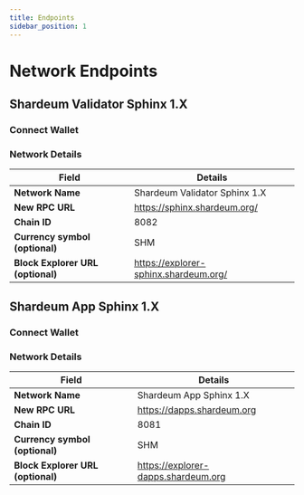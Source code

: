 ```yaml
---
title: Endpoints
sidebar_position: 1
---
```


# Network Endpoints

## Shardeum Validator Sphinx 1.X 

### Connect Wallet


<NetworkButton1/>

### Network Details

| **Field**                         	| **Details**               	
|-----------------------------------	|----------------------------
| **Network Name**                  	| Shardeum Validator Sphinx 1.X     	
| **New RPC URL**                   	| https://sphinx.shardeum.org/                    
| **Chain ID**                      	| 8082                        	
| **Currency symbol (optional)**    	| SHM                       	
| **Block Explorer URL (optional)** 	| https://explorer-sphinx.shardeum.org/



## Shardeum App Sphinx 1.X 

### Connect Wallet


<NetworkButton0/>

### Network Details

| **Field**                         	| **Details**               	
|-----------------------------------	|----------------------------
| **Network Name**                  	| Shardeum App Sphinx 1.X    	
| **New RPC URL**                   	| https://dapps.shardeum.org                    
| **Chain ID**                      	| 8081                        	
| **Currency symbol (optional)**    	| SHM                       	
| **Block Explorer URL (optional)** 	| https://explorer-dapps.shardeum.org

